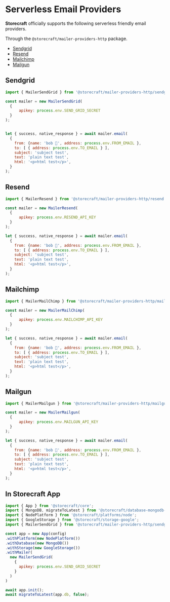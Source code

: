 # Serverless Email Providers

**Storecraft** officially supports the following serverless friendly
email providers.

Through the `@storecraft/mailer-providers-http` package.

- [Sendgrid](https://docs.sendgrid.com/api-reference/mail-send/mail-send)
- [Resend](https://resend.com/docs/api-reference/emails/send-email)
- [Mailchimp](https://mailchimp.com/developer/transactional/api/messages/send-new-message/)
- [Mailgun](https://documentation.mailgun.com/en/latest/api-sending.html#examples)

## Sendgrid

```js
import { MailerSendGrid } from '@storecraft/mailer-providers-http/sendgrid';

const mailer = new MailerSendGrid(
  {
      apikey: process.env.SEND_GRID_SECRET
  }
);


let { success, native_response } = await mailer.email(
  {
    from: {name: 'bob 👻', address: process.env.FROM_EMAIL },
    to: [ { address: process.env.TO_EMAIL } ], 
    subject: 'subject test', 
    text: 'plain text test', 
    html: '<p>html test</p>', 
  }
);

```

## Resend
```js
import { MailerResend } from '@storecraft/mailer-providers-http/resend';

const mailer = new MailerResend(
  {
      apikey: process.env.RESEND_API_KEY
  }
);

let { success, native_response } = await mailer.email(
  {
    from: {name: 'bob 👻', address: process.env.FROM_EMAIL },
    to: [ { address: process.env.TO_EMAIL } ],
    subject: 'subject test',
    text: 'plain text test',
    html: '<p>html test</p>',
  }
);

```


## Mailchimp

```js
import { MailerMailChimp } from '@storecraft/mailer-providers-http/mailchimp';

const mailer = new MailerMailChimp(
  {
      apikey: process.env.MAILCHIMP_API_KEY
  }
);

let { success, native_response } = await mailer.email(
  {
    from: {name: 'bob 👻', address: process.env.FROM_EMAIL },
    to: [ { address: process.env.TO_EMAIL } ], 
    subject: 'subject test', 
    text: 'plain text test', 
    html: '<p>html test</p>', 
  }
);

```


## Mailgun

```js
import { MailerMailgun } from '@storecraft/mailer-providers-http/mailgun';

const mailer = new MailerMailgun(
  {
      apikey: process.env.MAILGUN_API_KEY
  }
);

let { success, native_response } = await mailer.email(
  {
    from: {name: 'bob 👻', address: process.env.FROM_EMAIL },
    to: [ { address: process.env.TO_EMAIL } ], 
    subject: 'subject test', 
    text: 'plain text test', 
    html: '<p>html test</p>', 
  }
);

```

## In Storecraft App

```js
import { App } from '@storecraft/core';
import { MongoDB, migrateToLatest } from '@storecraft/database-mongodb-node';
import { NodePlatform } from '@storecraft/platforms/node';
import { GoogleStorage } from '@storecraft/storage-google';
import { MailerSendGrid } from '@storecraft/mailer-providers-http/sendgrid';

const app = new App(config)
.withPlatform(new NodePlatform())
.withDatabase(new MongoDB())
.withStorage(new GoogleStorage())
.withMailer(
  new MailerSendGrid(
    {
      apikey: process.env.SEND_GRID_SECRET
    }
  )
)

await app.init();
await migrateToLatest(app.db, false);

```
